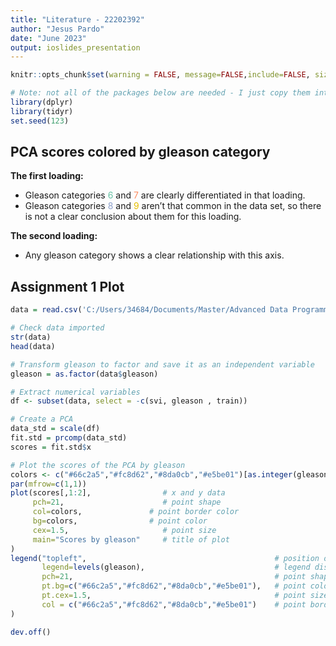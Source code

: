 ```yaml
---
title: "Literature - 22202392"
author: "Jesus Pardo"
date: "June 2023"
output: ioslides_presentation
---
```


```r
knitr::opts_chunk$set(warning = FALSE, message=FALSE,include=FALSE, size=15)
```


```r
# Note: not all of the packages below are needed - I just copy them into all my presentations
library(dplyr)
library(tidyr)
set.seed(123)
```


## PCA scores colored by gleason category

__The first loading:__

- Gleason categories <span style="color: #66c2a5;">6</span> and <span style="color: #fc8d62;">7</span> are clearly differentiated in that loading.
\vspace{2mm}
- Gleason categories <span style="color: #8da0cb;">8</span> and <span style="color: #e5be01;">9</span> aren't that common in the data set, so there is not a clear conclusion about them for this loading.


__The second loading:__

- Any gleason category shows a clear relationship with this axis.

## Assignment 1 Plot

```r
data = read.csv('C:/Users/34684/Documents/Master/Advanced Data Programming with R/Data/prostate.csv',header = TRUE)

# Check data imported
str(data)
head(data)

# Transform gleason to factor and save it as an independent variable
gleason = as.factor(data$gleason)

# Extract numerical variables
df <- subset(data, select = -c(svi, gleason , train))

# Create a PCA
data_std = scale(df)
fit.std = prcomp(data_std)
scores = fit.std$x
```

```r
# Plot the scores of the PCA by gleason
colors <- c("#66c2a5","#fc8d62","#8da0cb","#e5be01")[as.integer(gleason)]
par(mfrow=c(1,1))
plot(scores[,1:2],                # x and y data
     pch=21,                      # point shape
     col=colors,               # point border color
     bg=colors,                # point color
     cex=1.5,                     # point size
     main="Scores by gleason"     # title of plot
)
legend("topleft",                                          # position of legend
       legend=levels(gleason),                             # legend display
       pch=21,                                             # point shape
       pt.bg=c("#66c2a5","#fc8d62","#8da0cb","#e5be01"),   # point colors
       pt.cex=1.5,                                         # point size
       col = c("#66c2a5","#fc8d62","#8da0cb","#e5be01")    # point border color
)
```


```r
dev.off()
```



